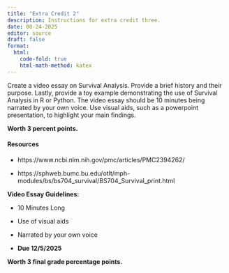 ```yaml
---
title: "Extra Credit 2"
description: Instructions for extra credit three.
date: 08-24-2025
editor: source
draft: false
format:
  html: 
    code-fold: true
    html-math-method: katex
---
```


Create a video essay on Survival Analysis. Provide a brief history and their purpose. Lastly, provide a toy example demonstrating the use of Survival Analysis in R or Python. The video essay should be 10 minutes being narrated by your own voice. Use visual aids, such as a powerpoint presentation, to highlight your main findings. 


**Worth 3 percent points.**

#### Resources

-   https://www.ncbi.nlm.nih.gov/pmc/articles/PMC2394262/

-   https://sphweb.bumc.bu.edu/otlt/mph-modules/bs/bs704_survival/BS704_Survival_print.html

**Video Essay Guidelines:**

-   10 Minutes Long

-   Use of visual aids

-   Narrated by your own voice

-   **Due 12/5/2025**

**Worth 3 final grade percentage points.**